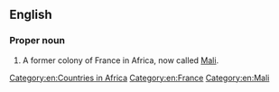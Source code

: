 ==English==
{{wikipedia}}

===Proper noun===
{{en-proper noun}}

# {{senseid|en|Q508014}}{{lb|en|historical}} A former colony of France in Africa, now called [[Mali]].

[[Category:en:Countries in Africa]]
[[Category:en:France]]
[[Category:en:Mali]]